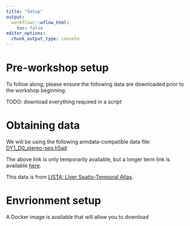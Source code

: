 ```yaml
---
title: "Setup"
output:
  workflowr::wflow_html:
    toc: false
editor_options:
  chunk_output_type: console
---
```


# Pre-workshop setup

To follow along, please ensure the following data are downloaded prior to the workshop beginning:

TODO: download everything required in a script

# Obtaining data

We will be using the following anndata-compatible data file:  
[DY1_D0_stereo-seq.h5ad](https://filesender.aarnet.edu.au/download.php?token=1beae7a9-436e-4915-9e01-4f24360140aa&files_ids=23496582)

The above link is only temporarily available, but a longer term link is available [here]( https://ftp.cngb.org/pub/SciRAID/stomics/STDS0000059/Stereo-seq/DY1_D0_stereo-seq.h5ad).

This data is from [LISTA: LIver Spatio-Temporal Atlas](https://db.cngb.org/stomics/lista/).


# Envrionment setup

A Docker image is available that will allow you to download
